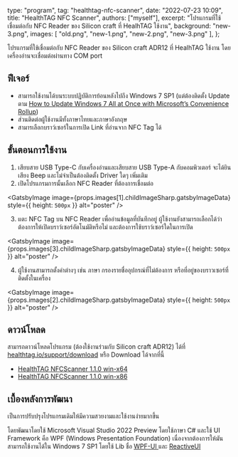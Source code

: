 
  type: "program",
  tag: "healthtag-nfc-scanner",
  date: "2022-07-23 10:09",
  title: "HealthTAG NFC Scanner",
  authors: ["myself"],
  excerpt: "โปรแกรมที่ใช้เชื่อมต่อกับ NFC Reader ของ Silicon craft ที่ HealhTAG ใช้งาน",
  background: "new-3.png",
  images: [
    "old.png",
    "new-1.png",
    "new-2.png",
    "new-3.png"
  ],
};

โปรแกรมที่ใช้เชื่อมต่อกับ NFC Reader ของ Silicon craft ADR12 ที่ HealhTAG ใช้งาน โดยเครื่องอ่านจะเชื่อมต่อผ่านทาง COM port

## ฟีเจอร์

- สามารถใช้งานได้บนระบบปฏิบัติการย้อนหลังไปถึง Windows 7 SP1 (แต่ต้องติดตั้ง Update ตาม [How to Update Windows 7 All at Once with Microsoft’s Convenience Rollup](https://www.howtogeek.com/255435/how-to-update-windows-7-all-at-once-with-microsofts-convenience-rollup/))
- ส่วนติดต่อผู้ใช้งานมีทั้งภาษาไทยและภาษาอังกฤษ
- สามารเลือกบราว์เซอร์ในการเปิด Link ที่อ่านจาก NFC Tag ได้

## ขั้นตอนการใช้งาน

1. เสียบสาย USB Type-C กับเครื่องอ่านและเสียบสาย USB Type-A กับคอมพิวเตอร์ จะได้ยินเสียง Beep และไม่จำเป็นต้องติดตั้ง Driver ใดๆ เพิ่มเติม
2. เปิดโปรแกรมการนั้นเลือก NFC Reader ที่ต้องการเชื่อมต่อ

<GatsbyImage
  image={props.images[1].childImageSharp.gatsbyImageData}
  style={{ height: `500px` }}
  alt="poster"
/>

3. แตะ NFC Tag บน NFC Reader เพื่ออ่านข้อมูลที่บันทึกอยู่ ผู้ใช้งานยังสามารถเลือกได้ว่าต้องการให้เปิดบราว์เซอร์อัตโนมัติหรือไม่ และต้องการใช้บราว์เซอร์ใดในการเปิด

<GatsbyImage
  image={props.images[3].childImageSharp.gatsbyImageData}
  style={{ height: `500px` }}
  alt="poster"
/>

4. ผู้ใช้งานสามารถตั้งค่าต่างๆ เช่น ภาษา กรองรายชื่ออุปกรณ์ที่ไม่ต้องการ หรือที่อยู่ของบราวเซอร์ที่ติดตั้งในเครื่อง

<GatsbyImage
  image={props.images[2].childImageSharp.gatsbyImageData}
  style={{ height: `500px` }}
  alt="poster"
/>

## ดาวน์โหลด

สามารถดาวน์โหลดโปรแกรม (ต้องใช้งานร่วมกับ Silicon craft ADR12) ได้ที่ [healthtag.io/support/download](https://healthtag.io/support/download) หรือ Download ได้จากที่นี้

- [HealthTAG NFCScanner 1.1.0 win-x64](https://healthtag-software.s3.ap-southeast-1.amazonaws.com/nfc-scanner/HealthTAG-NFCScaner-x64-1.1.0.zip)
- [HealthTAG NFCScanner 1.1.0 win-x86](https://healthtag-software.s3.ap-southeast-1.amazonaws.com/nfc-scanner/HealthTAG-NFCScaner-x86-1.1.0.zip)

## เบื้องหลังการพัฒนา

เป็นการปรับปรุงโปรแกรมเดิมให้มีความสวยงามและใช้งานง่ายมากขึ้น

โดยพัฒนาโดยใช้ Microsoft Visual Studio 2022 Preview โดยใช้ภาษา C# และใช้ UI Framework คือ WPF (Windows Presentation Foundation) เนื่องจากต้องการให้มันสามารถใช้งานได้ใน Windows 7 SP1 โดยใช้ Lib ชื่อ [WPF-UI ](https://github.com/lepoco/wpfui) และ [ReactiveUI](https://www.reactiveui.net/)